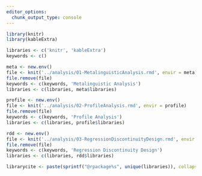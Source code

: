 ```yaml
---
editor_options: 
  chunk_output_type: console
---
```


```r
library(knitr)
library(kableExtra)

libraries <- c('knitr', 'kableExtra')
keywords <- c()

meta <- new.env()
file <- knit('../analysis/01-MetalinguisticAnalysis.rmd', envir = meta)
file.remove(file)
keywords <- c(keywords, 'Metalinguistic Analysis')
libraries <- c(libraries, meta$libraries)

profile <- new.env()
file <- knit('../analysis/02-ProfileAnalysis.rmd', envir = profile)
file.remove(file)
keywords <- c(keywords, 'Profile Analysis')
libraries <- c(libraries, profile$libraries)

rdd <- new.env()
file <- knit('../analysis/03-RegressionDiscontinuityDesign.rmd', envir = rdd)
file.remove(file)
keywords <- c(keywords, 'Regression Discontinuity Design')
libraries <- c(libraries, rdd$libraries)

librarycite <- paste(sprintf("@rpackage%s", unique(libraries)), collapse = ";")
```
